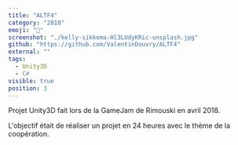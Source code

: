```yaml
---
title: "ALTF4"
category: "2018"
emoji: "🧰"
screenshot: "./kelly-sikkema-Hl3LUdyKRic-unsplash.jpg"
github: "https://github.com/ValentinDouvry/ALTF4"
external: ""
tags:
  - Unity3D
  - C#
visible: true
position: 3
---
```


Projet Unity3D fait lors de la GameJam de Rimouski en avril 2018.

L'objectif était de réaliser un projet en 24 heures avec le thème de la coopération.
